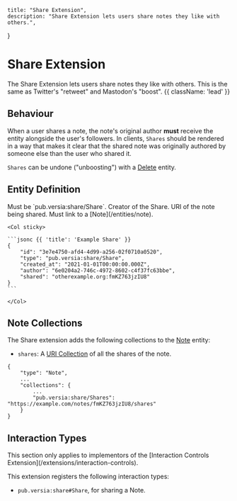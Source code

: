     title: "Share Extension",
    description: "Share Extension lets users share notes they like with others.",
}

# Share Extension

The Share Extension lets users share notes they like with others. This is the same as Twitter's "retweet" and Mastodon's "boost". {{ className: 'lead' }}

## Behaviour

When a user shares a note, the note's original author **must** receive the entity alongside the user's followers. In clients, `Shares` should be rendered in a way that makes it clear that the shared note was originally authored by someone else than the user who shared it.

`Shares` can be undone ("unboosting") with a [Delete](/entities/delete) entity.

## Entity Definition

<Row>
    <Col>
        <Properties name="Share">
            <Property name="type" type="string" required={true}>
                Must be `pub.versia:share/Share`.
            </Property>
            <Property name="author" type="URI" required={true} typeLink="/types#uri">
                Creator of the Share.
            </Property>
            <Property name="shared" type="URI" required={true} typeLink="/types#uri">
                URI of the note being shared. Must link to a [Note](/entities/note).
            </Property>
        </Properties>
    </Col>

    <Col sticky>

    ```jsonc {{ 'title': 'Example Share' }}
    {
        "id": "3e7e4750-afd4-4d99-a256-02f0710a0520",
        "type": "pub.versia:share/Share",
        "created_at": "2021-01-01T00:00:00.000Z",
        "author": "6e0204a2-746c-4972-8602-c4f37fc63bbe",
        "shared": "otherexample.org:fmKZ763jzIU8"
    }
    ```

    </Col>
</Row>

## Note Collections

The Share extension adds the following collections to the [Note](/entities/note) entity:

- `shares`: A [URI Collection](/structures/collection#uri-collection) of all the shares of the note.

```jsonc
{
    "type": "Note",
    ...
    "collections": {
        ...
        "pub.versia:share/Shares": "https://example.com/notes/fmKZ763jzIU8/shares"
    }
}
```

## Interaction Types

<Note>
    This section only applies to implementors of the [Interaction Controls Extension](/extensions/interaction-controls).
</Note>

This extension registers the following interaction types:
- `pub.versia:share#Share`, for sharing a Note.